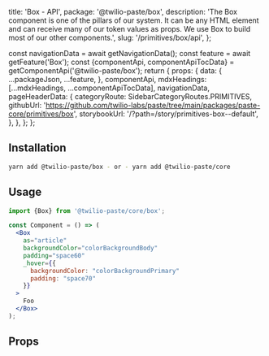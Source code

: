   title: 'Box - API',
  package: '@twilio-paste/box',
  description:
    'The Box component is one of the pillars of our system. It can be any HTML element and can receive many of our token values as props. We use Box to build most of our other components.',
  slug: '/primitives/box/api',
};




  const navigationData = await getNavigationData();
  const feature = await getFeature('Box');
  const {componentApi, componentApiTocData} = getComponentApi('@twilio-paste/box');
  return {
    props: {
      data: {
        ...packageJson,
        ...feature,
      },
      componentApi,
      mdxHeadings: [...mdxHeadings, ...componentApiTocData],
      navigationData,
      pageHeaderData: {
        categoryRoute: SidebarCategoryRoutes.PRIMITIVES,
        githubUrl: 'https://github.com/twilio-labs/paste/tree/main/packages/paste-core/primitives/box',
        storybookUrl: '/?path=/story/primitives-box--default',
      },
    },
  };
};

## Installation

```bash
yarn add @twilio-paste/box - or - yarn add @twilio-paste/core
```

## Usage

```jsx
import {Box} from '@twilio-paste/core/box';

const Component = () => (
  <Box
    as="article"
    backgroundColor="colorBackgroundBody"
    padding="space60"
    _hover={{
      backgroundColor: "colorBackgroundPrimary"
      padding: "space70"
    }}
  >
    Foo
  </Box>
);
```

## Props

<PropsTable componentApi={props.componentApi} />
